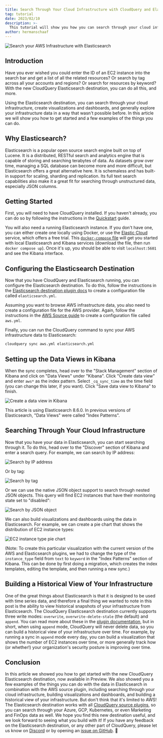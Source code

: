 ```yaml
---
title: Search Through Your Cloud Infrastructure with CloudQuery and Elasticsearch
tag: tutorial
date: 2023/02/10
description: >-
  This tutorial will show you how you can search through your cloud infrastructure by using the CloudQuery Elasticsearch destination.
author: hermanschaaf
---
```


![Search your AWS Infrastructure with Elasticsearch](/images/blog/search-through-cloud-infrastructure-with-elasticsearch/elasticsearch-screenshot.png)


<BlogHeader/>

## Introduction

Have you ever wished you could enter the ID of an EC2 instance into the search bar and get a list of all the related resources? Or search by tag across all your accounts and regions? Or search for resources by keyword? With the new CloudQuery Elasticsearch destination, you can do all this, and more.

Using the Elasticsearch destination, you can search through your cloud infrastructure, create visualizations and dashboards, and generally explore your infrastructure data in a way that wasn't possible before. In this article we will show you how to get started and a few examples of the things you can do.

## Why Elasticsearch?

Elasticsearch is a popular open source search engine built on top of Lucene. It is a distributed, RESTful search and analytics engine that is capable of storing and searching terabytes of data. As datasets grow over time, managing a SQL database can become more and more difficult, but Elasticsearch offers a great alternative here. It is schemaless and has built-in support for scaling, sharding and replication. Its full text search capabilities also make it a great fit for searching through unstructured data, especially JSON columns.

## Getting Started

First, you will need to have CloudQuery installed. If you haven't already, you can do so by following the instructions in the [Quickstart](/docs/quickstart) guide.

You will also need a running Elasticsearch instance. If you don't have one, you can either create one locally using Docker, or use the [Elastic Cloud](https://www.elastic.co/cloud) service, which offers a free trial. This [`docker-compose` file](https://github.com/cloudquery/cloudquery/blob/main/plugins/destination/elasticsearch/docker-compose.yaml) will get you started with local Elasticsearch and Kibana services (download the file, then run `docker compose up`). Once it's up, you should be able to visit `localhost:5601` and see the Kibana interface.

## Configuring the Elasticsearch Destination

Now that you have CloudQuery and Elasticsearch running, you can configure the Elasticsearch destination. To do this, follow the instructions in the [Elasticsearch destination plugin docs](https://hub.cloudquery.io/plugins/destination/cloudquery/elasticsearch) to create a configuration file called `elasticsearch.yml`.

Assuming you want to browse AWS infrastructure data, you also need to create a configuration file for the AWS provider. Again, follow the instructions in the [AWS Source guide](https://hub.cloudquery.io/plugins/source/cloudquery/aws) to create a configuration file called `aws.yml`.

Finally, you can run the CloudQuery command to sync your AWS infrastructure data to Elasticsearch:

```bash
cloudquery sync aws.yml elasticsearch.yml
```

## Setting up the Data Views in Kibana

When the sync completes, head over to the "Stack Management" section of Kibana and click on "Data Views" under "Kibana". Click "Create data view" and enter `aws*` as the index pattern. Select `_cq_sync_time` as the time field (you can change this later, if you want). Click "Save data view to Kibana" to finish.

![Create a data view in Kibana](/images/blog/search-through-cloud-infrastructure-with-elasticsearch/create-data-view.png)

<Callout type="info">
  This article is using Elasticsearch 8.6.0. In previous versions of Elasticsearch, "Data Views" were called "Index Patterns".
</Callout>

## Searching Through Your Cloud Infrastructure

Now that you have your data in Elasticsearch, you can start searching through it. To do this, head over to the "Discover" section of Kibana and enter a search query. For example, we can search by IP address:

![Search by IP address](/images/blog/search-through-cloud-infrastructure-with-elasticsearch/search-by-ip.png)

Or by tag:

![Search by tag](/images/blog/search-through-cloud-infrastructure-with-elasticsearch/search-by-tag.png)

Or we can use the native JSON object support to search through nested JSON objects. This query will find EC2 instances that have their monitoring state set to "disabled":

![Search by JSON object](/images/blog/search-through-cloud-infrastructure-with-elasticsearch/search-by-json-object.png)

We can also build visualizations and dashboards using the data in Elasticsearch. For example, we can create a pie chart that shows the distribution of EC2 instance types:

![EC2 instance type pie chart](/images/blog/search-through-cloud-infrastructure-with-elasticsearch/ec2-instance-type-pie-chart.png)

(Note: To create this particular visualization with the current version of the AWS and Elasticsearch plugins, we had to change the type of the `instance_type` field from `text` to `keyword` in the "Index Patterns" section of Kibana. This can be done by first doing a migration, which creates the index templates, editing the template, and then running a new sync.)

## Building a Historical View of Your Infrastructure

One of the great things about Elasticsearch is that it is designed to be used with time series data, and therefore a final thing we wanted to note in this post is the ability to view historical snapshots of your infrastructure from Elasticsearch. The CloudQuery Elasticsearch destination currently supports three write modes: `overwrite`, `overwrite-delete-stale` (the default) and `append`. You can read more about these in the [plugin documentation](https://hub.cloudquery.io/plugins/destination/cloudquery/elasticsearch#index-naming), but in short, when using `append` mode, CloudQuery will never delete data, so you can build a historical view of your infrastructure over time. For example, by running a sync in `append` mode every day, you can build a visualization that shows the number of EC2 instances over time, or more generally track how (or whether!) your organization's security posture is improving over time.

## Conclusion

In this article we showed you how to get started with the new CloudQuery Elasticsearch destination, now available in Preview. We also showed you a few examples of the things you can do with the data in Elasticsearch in combination with the AWS source plugin, including searching through your cloud infrastructure, building visualizations and dashboards, and building a historical view of your infrastructure. But don't think that it's limited to AWS! The Elasticsearch destination works with all [CloudQuery source plugins](https://hub.cloudquery.io/plugins/source), so you can search through your Azure, GCP, Kubernetes, or even Marketing and FinOps data as well. We hope you find this new destination useful, and we look forward to seeing what you build with it! If you have any feedback on the Elasticsearch destination, or any other part of CloudQuery, please let us know on [Discord](https://www.cloudquery.io/discord) or by opening an [issue on GitHub](https://github.com/cloudquery/cloudquery). 🚀
